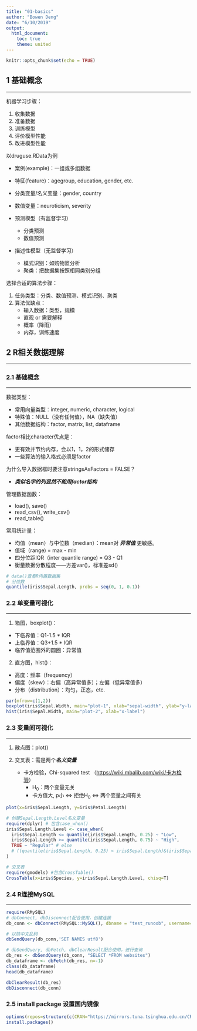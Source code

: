 ```yaml
---
title: "01-basics"
author: "Bowen Deng"
date: "6/10/2019"
output: 
  html_document:
    toc: true
    theme: united
---
```


```r
knitr::opts_chunk$set(echo = TRUE)
```

## 1 基础概念
***

机器学习步骤：

1. 收集数据
2. 准备数据
3. 训练模型
4. 评价模型性能
5. 改进模型性能

以druguse.RData为例

* 案例(example)：一组或多组数据
* 特征(feature)：agegroup, education, gender, etc.

* 分类变量/名义变量：gender, country
* 数值变量：neuroticism, severity

* 预测模型（有监督学习）
  + 分类预测
  + 数值预测
* 描述性模型（无监督学习）
	+ 模式识别：如购物篮分析
	+ 聚类：把数据集按照相同类别分组
	
选择合适的算法步骤：

1. 任务类型：分类、数值预测、模式识别、聚类
2. 算法优缺点：
    + 输入数据：类型，规模
    + 直观 or 需要解释
    + 概率（降雨）
    + 内存，训练速度

## 2 R相关数据理解
***
### 2.1 基础概念
***
数据类型：

* 常用向量类型：integer, numeric, character, logical<br>
* 特殊值：NULL（没有任何值），NA（缺失值）<br>
* 其他数据结构：factor, matrix, list, dataframe

factor相比character优点是：

* 更有效并节约内存，会以1，1，2的形式储存
* 一些算法的输入格式必须是factor

为什么导入数据框时要注意stringsAsFactors = FALSE？

* ***类似名字的列显然不能用factor结构***

管理数据函数：

* load(), save()
* read_csv(), write_csv()
* read_table()

常用统计量：

* 均值（mean）与中位数（median）：mean对 ***异常值*** 更敏感。
* 值域（range) = max - min
* 四分位距IQR（inter quantile range) = Q3 - Q1
* 衡量数据分散程度——方差var()，标准差sd()

```r
# data()查看R内置数据集
# 分位数
quantile(iris$Sepal.Length, probs = seq(0, 1, 0.1))
```

### 2.2 单变量可视化
***
1. 箱图，boxplot()：

  + 下临界值：Q1-1.5 \* IQR
  + 上临界值：Q3+1.5 \* IQR
  + 临界值范围外的圆圈：异常值
2. 直方图，hist()：

  + 高度：频率（frequency）
  + 偏度（skew）：右偏（高异常值多）；左偏（低异常值多）
  + 分布（distribution）：均匀，正态，etc.

```r
par(mfrow=c(1,2))
boxplot(iris$Sepal.Width, main="plot-1", xlab="sepal-width", ylab="y-label")
hist(iris$Sepal.Width, main="plot-2", xlab="x-label")
```

### 2.3 变量间可视化
***
1. 散点图：plot()

2. 交叉表：需是两个***名义变量***
    + 卡方检验，Chi-squared test （<https://wiki.mbalib.com/wiki/卡方检验>）
      - H<sub>0</sub>：两个变量无关
      - 卡方值大, p小 <=> 拒绝H<sub>0</sub> <=> 两个变量之间有关
  
```r
plot(x=iris$Sepal.Length, y=iris$Petal.Length)
```
```r
# 创建Sepal.Length.Level名义变量
require(dplyr) # 包含case_when()
iris$Sepal.Length.Level <- case_when(
  iris$Sepal.Length <= quantile(iris$Sepal.Length, 0.25) ~ "Low",
  iris$Sepal.Length >= quantile(iris$Sepal.Length, 0.75) ~ "High",
  TRUE ~ "Regular" # else
  # ((quantile(iris$Sepal.Length, 0.25) < iris$Sepal.Length)&(iris$Sepal.Length < quantile(iris$Sepal.Length, 0.75))) ~ "Regular"
)

# 交叉表
require(gmodels) #包含CrossTable()
CrossTable(x=iris$Species, y=iris$Sepal.Length.Level, chisq=T)
```

### 2.4 R连接MySQL
***
```r
require(RMySQL)
# dbConnect, dbDisconnect配合使用，创建连接
db_conn <- dbConnect(RMySQL::MySQL(), dbname = "test_runoob", username="root", password="dbw19970530", host="localhost", port=3306)

# 以防中文乱码
dbSendQuery(db_conn,'SET NAMES utf8')

# dbSendQuery, dbFetch, dbClearResult配合使用，进行查询
db_res <- dbSendQuery(db_conn, "SELECT *FROM websites")
db_dataframe <- dbFetch(db_res, n=-1)
class(db_dataframe)
head(db_dataframe)

dbClearResult(db_res)
dbDisconnect(db_conn)
```

### 2.5 install package 设置国内镜像
```r
options(repos=structure(c(CRAN="https://mirrors.tuna.tsinghua.edu.cn/CRAN/"))) 
install.packages()
```

